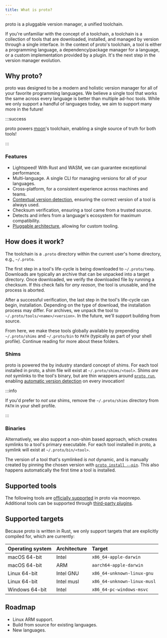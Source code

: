 ```yaml
---
title: What is proto?
---
```



<HeaderLabel text="3 min" />

proto is a pluggable version manager, a unified toolchain.

If you're unfamiliar with the concept of a toolchain, a toolchain is a collection of tools that are
downloaded, installed, and managed by version through a single interface. In the context of proto's
toolchain, a tool is either a programming language, a dependency/package manager for a language, or
a custom implementation provided by a plugin. It's the next step in the version manager evolution.

## Why proto?

proto was designed to be a modern and holistic version manager for all of your favorite programming
languages. We believe a single tool that works the same across every language is better than
multiple ad-hoc tools. While we only support a handful of languages today, we aim to support many
more in the future!

:::success

proto powers [moon](/moon)'s toolchain, enabling a single source of truth for both tools!

:::

### Features

- Lightspeed! With Rust and WASM, we can guarantee exceptional performance.
- Multi-language. A single CLI for managing versions for all of your languages.
- Cross-platform, for a consistent experience across machines and teams.
- [Contextual version detection](./proto/detection), ensuring the correct version of a tool is
  always used.
- Checksum verification, ensuring a tool came from a trusted source.
- Detects and infers from a language's ecosystem for maximum compatibility.
- [Pluggable architecture](./proto/plugins), allowing for custom tooling.

## How does it work?

The toolchain is a `.proto` directory within the current user's home directory, e.g., `~/.proto`.

The first step in a tool's life-cycle is being downloaded to `~/.proto/temp`. Downloads are
typically an archive that can be unpacked into a target directory. Once downloaded, we verify the
downloaded file by running a checksum. If this check fails for _any reason_, the tool is unusable,
and the process is aborted.

After a successful verification, the last step in the tool's life-cycle can begin, installation.
Depending on the type of download, the installation process may differ. For archives, we unpack the
tool to `~/.proto/tools/<name>/<version>`. In the future, we'll support building from source.

From here, we make these tools globally available by prepending `~/.proto/shims` and `~/.proto/bin`
to `PATH` (typically as part of your shell profile). Continue reading for more about these folders.

### Shims

proto is powered the by industry standard concept of shims. For each tool installed in proto, a shim
file will exist at `~/.proto/shims/<tool>`. Shims _are not_ symlinks to the tool's binary, but are
thin wrappers around [`proto run`](./proto/commands/run), enabling
[automatic version detection](./proto/detection) on every invocation!

:::info

If you'd prefer to _not use_ shims, remove the `~/.proto/shims` directory from `PATH` in your shell
profile.

:::

### Binaries

Alternatively, we also support a non-shim based approach, which creates symlinks to a tool's primary
executable. For each tool installed in proto, a symlink will exist at `~/.proto/bin/<tool>`.

The version of a tool that's symlinked _is not_ dynamic, and is manually created by pinning the
chosen version with [`proto install --pin`](./proto/commands/install). This also happens
automatically the first time a tool is installed.

## Supported tools

The following tools are [officially supported](./proto/tools) in proto via moonrepo. Additional
tools can be supported through [third-party plugins](./proto/plugins).

<ToolsGrid cols={6} />

## Supported targets

Because proto is written in Rust, we only support targets that are explicitly compiled for, which
are currently:

| Operating system | Architecture | Target                      |
| :--------------- | :----------- | :-------------------------- |
| macOS 64-bit     | Intel        | `x86_64-apple-darwin`       |
| macOS 64-bit     | ARM          | `aarch64-apple-darwin`      |
| Linux 64-bit     | Intel GNU    | `x86_64-unknown-linux-gnu`  |
| Linux 64-bit     | Intel musl   | `x86_64-unknown-linux-musl` |
| Windows 64-bit   | Intel        | `x86_64-pc-windows-msvc`    |

<!--
| Linux 64-bit     | ARM GNU      | `aarch64-unknown-linux-gnu` |
| Linux 64-bit     | ARM musl     | `aarch64-unknown-linux-musl` | -->

## Roadmap

- Linux ARM support.
- Build from source for existing languages.
- New languages.
